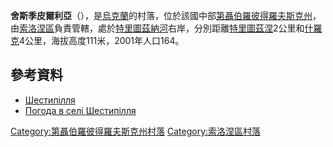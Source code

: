 {{coord|48|6|16|N|34|46|12|E|scale:30000_region:UA|display=title}}

'''舍斯季皮爾利亞'''（{{lang-uk|Шестипілля}}），是[[烏克蘭|烏克蘭]]的村落，位於該國中部[[第聶伯羅彼得羅夫斯克州|第聶伯羅彼得羅夫斯克州]]，由[[索洛涅區|索洛涅區]]負責管轄，處於[[特里圖茲納河|特里圖茲納河]]右岸，分別距離[[特里圖茲涅|特里圖茲涅]]2公里和[[什羅克_(索洛涅區)|什羅克]]4公里，海拔高度111米，2001年人口164。

==參考資料==
* [http://gska2.rada.gov.ua/pls/z7502/A005?rdat1=06.12.2007&rf7571=6507 Шестипілля]{{dead link|date=2018年4月 |bot=InternetArchiveBot |fix-attempted=yes }}
* [http://weather.in.ua/ua/dnepropetrovskaja/28921 Погода в селі Шестипілля]

{{DEFAULTSORT:Шестипілля}}
[[Category:第聶伯羅彼得羅夫斯克州村落|Category:第聶伯羅彼得羅夫斯克州村落]]
[[Category:索洛涅區村落|Category:索洛涅區村落]]


{{Dnipropetrovsk-geo-stub}}